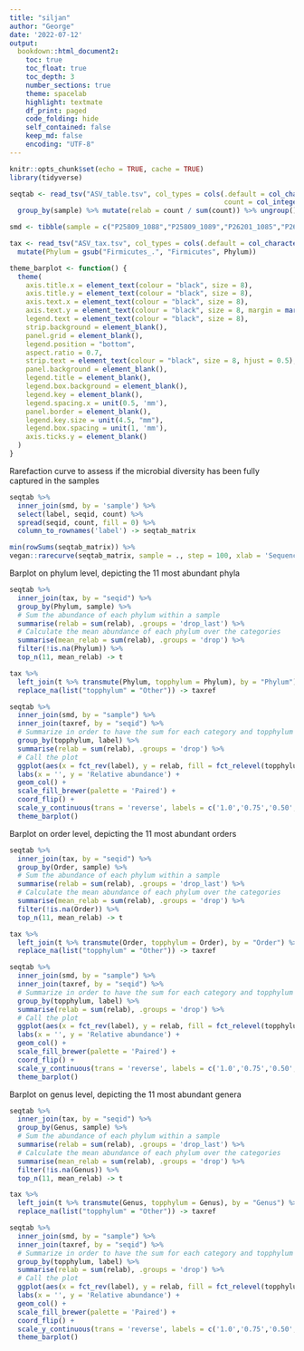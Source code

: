 ```yaml
---
title: "siljan"
author: "George"
date: '2022-07-12'
output:
  bookdown::html_document2:
    toc: true
    toc_float: true
    toc_depth: 3
    number_sections: true
    theme: spacelab
    highlight: textmate
    df_print: paged
    code_folding: hide
    self_contained: false
    keep_md: false
    encoding: "UTF-8"
---
```


```r
knitr::opts_chunk$set(echo = TRUE, cache = TRUE)
library(tidyverse)
```


```r
seqtab <- read_tsv("ASV_table.tsv", col_types = cols(.default = col_character(),
                                                     count = col_integer())) %>%
  group_by(sample) %>% mutate(relab = count / sum(count)) %>% ungroup()

smd <- tibble(sample = c("P25809_1088","P25809_1089","P26201_1085","P26201_1086","P26201_1087"), label = c("filter.1","filter.2","filter.3","GW.a","GW.b"))

tax <- read_tsv("ASV_tax.tsv", col_types = cols(.default = col_character())) %>%
  mutate(Phylum = gsub("Firmicutes_.", "Firmicutes", Phylum))
```


```r
theme_barplot <- function() {
  theme(
    axis.title.x = element_text(colour = "black", size = 8),
    axis.title.y = element_text(colour = "black", size = 8),
    axis.text.x = element_text(colour = "black", size = 8),
    axis.text.y = element_text(colour = "black", size = 8, margin = margin(0,-5,0,0, unit = 'mm')),
    legend.text = element_text(colour = "black", size = 8),
    strip.background = element_blank(),
    panel.grid = element_blank(),
    legend.position = "bottom",
    aspect.ratio = 0.7,
    strip.text = element_text(colour = "black", size = 8, hjust = 0.5),
    panel.background = element_blank(),
    legend.title = element_blank(),
    legend.box.background = element_blank(),
    legend.key = element_blank(),
    legend.spacing.x = unit(0.5, 'mm'),
    panel.border = element_blank(),
    legend.key.size = unit(4.5, "mm"),
    legend.box.spacing = unit(1, 'mm'),
    axis.ticks.y = element_blank()
  )
}
```


Rarefaction curve to assess if the microbial diversity has been fully captured in the samples


```r
seqtab %>%
  inner_join(smd, by = 'sample') %>%
  select(label, seqid, count) %>%
  spread(seqid, count, fill = 0) %>%
  column_to_rownames('label') -> seqtab_matrix

min(rowSums(seqtab_matrix)) %>%
vegan::rarecurve(seqtab_matrix, sample = ., step = 100, xlab = 'Sequencing depth', ylab = 'Diversity (# ASVs)', label = TRUE)
```

Barplot on phylum level, depicting the 11 most abundant phyla


```r
seqtab %>%
  inner_join(tax, by = "seqid") %>%
  group_by(Phylum, sample) %>%
  # Sum the abundance of each phylum within a sample
  summarise(relab = sum(relab), .groups = 'drop_last') %>%
  # Calculate the mean abundance of each phylum over the categories
  summarise(mean_relab = sum(relab), .groups = 'drop') %>%
  filter(!is.na(Phylum)) %>%
  top_n(11, mean_relab) -> t

tax %>%
  left_join(t %>% transmute(Phylum, topphylum = Phylum), by = "Phylum") %>%
  replace_na(list("topphylum" = "Other")) -> taxref

seqtab %>%
  inner_join(smd, by = "sample") %>%
  inner_join(taxref, by = "seqid") %>% 
  # Summarize in order to have the sum for each category and topphylum
  group_by(topphylum, label) %>% 
  summarise(relab = sum(relab), .groups = 'drop') %>%
  # Call the plot
  ggplot(aes(x = fct_rev(label), y = relab, fill = fct_relevel(topphylum, c("Other")))) +
  labs(x = '', y = 'Relative abundance') +
  geom_col() +
  scale_fill_brewer(palette = 'Paired') +
  coord_flip() + 
  scale_y_continuous(trans = 'reverse', labels = c('1.0','0.75','0.50','0.25','0')) +
  theme_barplot()
```

Barplot on order level, depicting the 11 most abundant orders


```r
seqtab %>%
  inner_join(tax, by = "seqid") %>%
  group_by(Order, sample) %>%
  # Sum the abundance of each phylum within a sample
  summarise(relab = sum(relab), .groups = 'drop_last') %>%
  # Calculate the mean abundance of each phylum over the categories
  summarise(mean_relab = sum(relab), .groups = 'drop') %>%
  filter(!is.na(Order)) %>%
  top_n(11, mean_relab) -> t

tax %>%
  left_join(t %>% transmute(Order, topphylum = Order), by = "Order") %>%
  replace_na(list("topphylum" = "Other")) -> taxref

seqtab %>%
  inner_join(smd, by = "sample") %>%
  inner_join(taxref, by = "seqid") %>% 
  # Summarize in order to have the sum for each category and topphylum
  group_by(topphylum, label) %>% 
  summarise(relab = sum(relab), .groups = 'drop') %>%
  # Call the plot
  ggplot(aes(x = fct_rev(label), y = relab, fill = fct_relevel(topphylum, c("Other")))) +
  labs(x = '', y = 'Relative abundance') +
  geom_col() +
  scale_fill_brewer(palette = 'Paired') +
  coord_flip() + 
  scale_y_continuous(trans = 'reverse', labels = c('1.0','0.75','0.50','0.25','0')) +
  theme_barplot()
```

Barplot on genus level, depicting the 11 most abundant genera


```r
seqtab %>%
  inner_join(tax, by = "seqid") %>%
  group_by(Genus, sample) %>%
  # Sum the abundance of each phylum within a sample
  summarise(relab = sum(relab), .groups = 'drop_last') %>%
  # Calculate the mean abundance of each phylum over the categories
  summarise(mean_relab = sum(relab), .groups = 'drop') %>%
  filter(!is.na(Genus)) %>%
  top_n(11, mean_relab) -> t

tax %>%
  left_join(t %>% transmute(Genus, topphylum = Genus), by = "Genus") %>%
  replace_na(list("topphylum" = "Other")) -> taxref

seqtab %>%
  inner_join(smd, by = "sample") %>%
  inner_join(taxref, by = "seqid") %>% 
  # Summarize in order to have the sum for each category and topphylum
  group_by(topphylum, label) %>% 
  summarise(relab = sum(relab), .groups = 'drop') %>%
  # Call the plot
  ggplot(aes(x = fct_rev(label), y = relab, fill = fct_relevel(topphylum, c("Other")))) +
  labs(x = '', y = 'Relative abundance') +
  geom_col() +
  scale_fill_brewer(palette = 'Paired') +
  coord_flip() + 
  scale_y_continuous(trans = 'reverse', labels = c('1.0','0.75','0.50','0.25','0')) +
  theme_barplot()
```